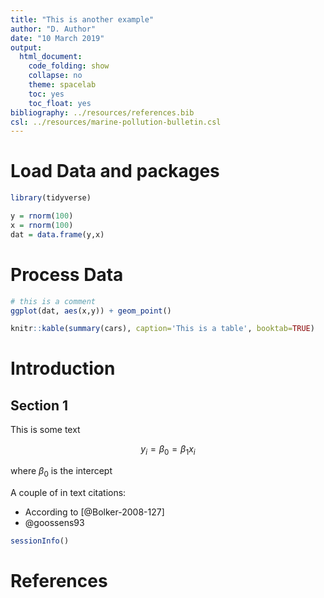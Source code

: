 ```yaml
---
title: "This is another example"
author: "D. Author"
date: "10 March 2019"
output:
  html_document: 
    code_folding: show
    collapse: no
    theme: spacelab
    toc: yes
    toc_float: yes
bibliography: ../resources/references.bib
csl: ../resources/marine-pollution-bulletin.csl
---
```


# Load Data and packages
```r
library(tidyverse)
```

```r
y = rnorm(100)
x = rnorm(100)
dat = data.frame(y,x)
```


# Process Data

```r
# this is a comment
ggplot(dat, aes(x,y)) + geom_point()
```

```r
knitr::kable(summary(cars), caption='This is a table', booktab=TRUE)
```


# Introduction

## Section 1

This is some text

$$
y_i = \beta_0 = \beta_1 x_i
$$

where $\beta_0$ is the intercept

A couple of in text citations:

- According to [@Bolker-2008-127] 
- @goossens93

```r
sessionInfo()
```

References
===========
